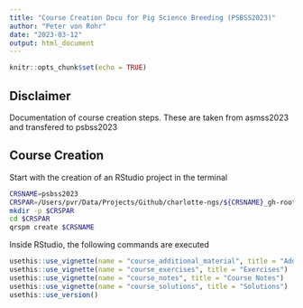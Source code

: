 ```yaml
---
title: "Course Creation Docu for Pig Science Breeding (PSBSS2023)"
author: "Peter von Rohr"
date: "2023-03-12"
output: html_document
---
```


```r
knitr::opts_chunk$set(echo = TRUE)
```

## Disclaimer
Documentation of course creation steps. These are taken from asmss2023 and transfered to psbss2023


## Course Creation
Start with the creation of an RStudio project in the terminal

```bash
CRSNAME=psbss2023
CRSPAR=/Users/pvr/Data/Projects/Github/charlotte-ngs/${CRSNAME}_gh-root/main
mkdir -p $CRSPAR
cd $CRSPAR
qrspm create $CRSNAME
```


Inside RStudio, the following commands are executed

```r
usethis::use_vignette(name = "course_additional_material", title = "Additional Material")
usethis::use_vignette(name = "course_exercises", title = "Exercises")
usethis::use_vignette(name = "course_notes", title = "Course Notes")
usethis::use_vignette(name = "course_solutions", title = "Solutions")
usethis::use_version()
```
